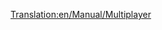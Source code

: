 [[Translation:en/Manual/Multiplayer]]

{{en/Bilingual box| ru
| Статьи посвящённые [[ru/Manual/Сетевая игра|сетевой игре]] находятся здесь.
| Articles dealing with [[en/Manual/Multiplayer]] are here.}}